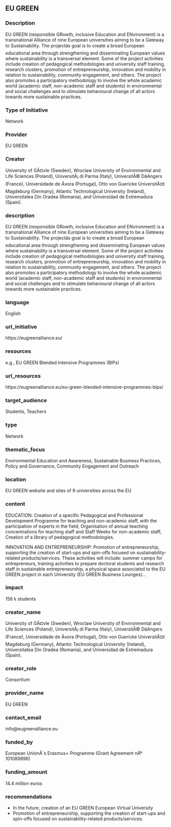 ## EU GREEN
### Description

EU GREEN (responsible GRowth, inclusive Education and ENvironment) is a transnational Alliance of nine European universities aiming to be a Gateway to Sustainability. The projectâs goal is to create a broad European educational area through strengthening and disseminating European values where sustainability is a transversal element. Some of the project activities include creation of pedagogical methodologies and university staff training, research clusters, promotion of entrepreneurship, innovation and mobility in relation to sustainability, community engagement, and others. The project also promotes a participatory methodology to involve the whole academic world (academic staff, non-academic staff and students) in environmental and social challenges and to stimulate behavioural change of all actors towards more sustainable practices.  

### Type of Initiative

Network

### Provider

EU GREEN

### Creator

University of GÃ¤vle (Sweden), Wroclaw University of Environmental and Life Sciences (Poland), UniversitÃ¡ di Parma (Italy), UniversitÃ© DâAngers (France), Universidade de Ãvora (Portugal), Otto von Guericke UniversitÃ¤t Magdeburg (Germany), Atlantic Technological University (Ireland), Universitatea Din Oradea (Romania), and Universidad de Extremadura (Spain).

### description

EU GREEN (responsible GRowth, inclusive Education and ENvironment) is a transnational Alliance of nine European universities aiming to be a Gateway to Sustainability. The projectâs goal is to create a broad European educational area through strengthening and disseminating European values where sustainability is a transversal element. Some of the project activities include creation of pedagogical methodologies and university staff training, research clusters, promotion of entrepreneurship, innovation and mobility in relation to sustainability, community engagement, and others. The project also promotes a participatory methodology to involve the whole academic world (academic staff, non-academic staff and students) in environmental and social challenges and to stimulate behavioural change of all actors towards more sustainable practices.  

### language

English

### url_initiative

https://eugreenalliance.eu/

### resources

e.g., EU GREEN Blended Intensive Programmes (BIPs)

### url_resources

https://eugreenalliance.eu/eu-green-blended-intensive-programmes-bips/

### target_audience

Students, Teachers

### type

Network

### thematic_focus

Environmental Education and Awareness, Sustainable Business Practices, Policy and Governance, Community Engagement and Outreach

### location

EU GREEN website and sites of 9 universities across the EU

### content

EDUCATION: Creation of a specific Pedagogical and Professional Development Programme for teaching and non-academic staff, with the participation of experts in the field;
Organisation of annual teaching concentrations for teaching staff and Staff Weeks for non-academic staff;
Creation of a library of pedagogical methodologies.

INNOVATION AND ENTREPRENEURSHIP: Promotion of entrepreneurship, supporting the creation of start-ups and spin-offs focused on sustainability-related products/services. These activities will include:
summer camps for entrepreneurs, training activities to prepare doctoral students and research staff in sustainable entrepreneurship, a physical space associated to the EU GREEN project in each University (EU GREEN Business Lounges)...


### impact

158
k students

### creator_name

University of GÃ¤vle (Sweden), Wroclaw University of Environmental and Life Sciences (Poland), UniversitÃ¡ di Parma (Italy), UniversitÃ© DâAngers (France), Universidade de Ãvora (Portugal), Otto von Guericke UniversitÃ¤t Magdeburg (Germany), Atlantic Technological University (Ireland), Universitatea Din Oradea (Romania), and Universidad de Extremadura (Spain).

### creator_role

Consortium

### provider_name

EU GREEN

### contact_email

info@eugreenalliance.eu 

### funded_by

European UnionÂ´s Erasmus+ Programme (Grant Agreement nÂº 101089896)

### funding_amount

14.4 million euros

### recommendations

- In the future, creation of an EU GREEN European Virtual University
- Promotion of entrepreneurship, supporting the creation of start-ups and spin-offs focused on sustainability-related products/services.


